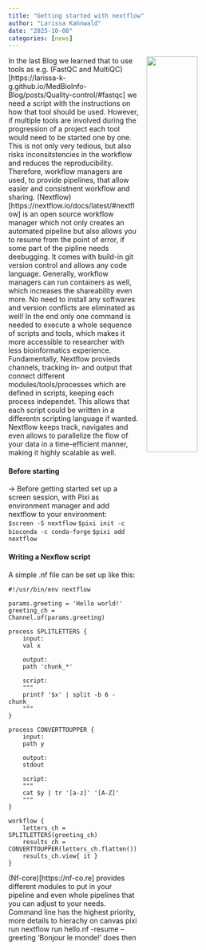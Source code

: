 ```yaml
---
title: "Getting started with nextflow"
author: "Larissa Kahnwald"
date: "2025-10-08"
categories: [news]
---
```

![](pipelines.jpg){style="float:right; width:45%; margin:0 0 1rem 1rem;"}  

In the last Blog we learned that to use tools as e.g. (FastQC and MultiQC)[https://larissa-k-g.github.io/MedBioInfo-Blog/posts/Quality-control/#fastqc] we need a script with the instructions on how that tool should be used. However, if multiple tools are involved during the progression of a project each tool would need to be started one by one. This is not only very tedious, but also risks inconsitstencies in the workflow and reduces the reproducibility. Therefore, workflow managers are used, to provide pipelines, that allow easier and consistnent workflow and sharing. 
(Nextflow)[https://nextflow.io/docs/latest/#nextflow] is an open source workflow manager which not only creates an automated pipeline but also allows you to resume from the point of error, if some part of the pipline needs deebugging. It comes with build-in git version control and allows any code language. Generally, workflow managers can run containers as well, which increases the shareability even more. No need to install any softwares and version conflicts are eliminated as well! In the end only one command is needed to execute a whole sequence of scripts and tools, which makes it more accessible to researcher with less bioinformatics experience.  
Fundamentally, Nextflow provieds channels, tracking in- and output that connect different modules/tools/processes which are defined in scripts, keeping each process independet. This allows that each script could be written in a differentn scripting language if wanted. Nextflow keeps track, navigates and even allows to parallelize the flow of your data in a time-efficient manner, making it highly scalable as well.  

#### Before starting   
-> Before getting started set up a screen session, with Pixi as environment manager and add nextflow to your environment:   
`$screen -S nextflow`
`$pixi init -c bioconda -c conda-forge`
`$pixi add nextflow`  

#### Writing a Nexflow script  
A simple .nf file can be set up like this:  
```script     
#!/usr/bin/env nextflow

params.greeting = 'Hello world!'
greeting_ch = Channel.of(params.greeting)

process SPLITLETTERS {
    input:
    val x

    output:
    path 'chunk_*'

    script:
    """
    printf '$x' | split -b 6 - chunk_
    """
}

process CONVERTTOUPPER {
    input:
    path y

    output:
    stdout

    script:
    """
    cat $y | tr '[a-z]' '[A-Z]' 
    """
}

workflow {
    letters_ch = SPLITLETTERS(greeting_ch)
    results_ch = CONVERTTOUPPER(letters_ch.flatten())
    results_ch.view{ it }
} 
```

(Nf-core)[https://nf-co.re] provides different modules to put in your pipeline and even whole pipelines that you can adjust to your needs. 
Command line has the highest priority, more details to hierachy on canvas
pixi run nextflow run hello.nf -resume --greeting 'Bonjour le monde!' does then 